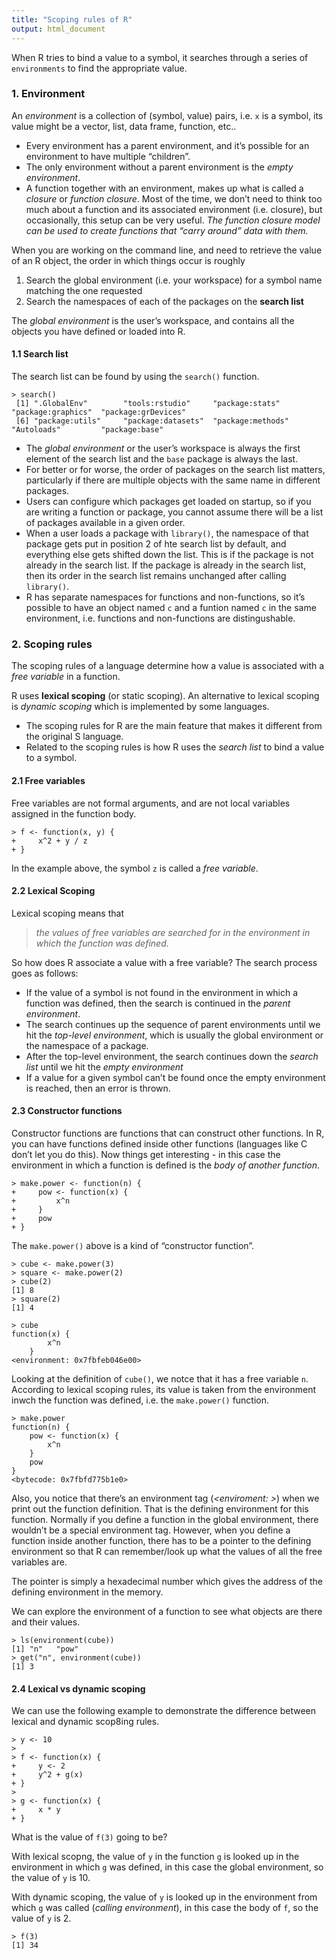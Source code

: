 ```yaml
---
title: "Scoping rules of R"
output: html_document
---
```


When R tries to bind a value to a symbol, it searches through a series of `environments` to find the appropriate value. 


### 1. Environment

An *environment* is a collection of (symbol, value) pairs, i.e. `x` is a symbol, its value might be a vector, list, data frame, function, etc.. 

- Every environment has a parent environment, and it's possible for an environment to have multiple "children". 
- The only environment without a parent environment is the *empty environment*. 
- A function together with an environment, makes up what is called a *closure* or *function closure*. Most of the time, we don't need to think too much about a function and its associated environment (i.e. closure), but occasionally, this setup can be very useful. *The function closure model can be used to create functions that "carry around" data with them. *

When you are working on the command line, and need to retrieve the value of an R object, the order in which things occur is roughly

1. Search the global environment (i.e. your workspace) for a symbol name matching the one requested
2. Search the namespaces of each of the packages on the **search list**

The *global environment* is the user's workspace, and contains all the objects you have defined or loaded into R. 

#### 1.1 Search list

The search list can be found by using the `search()` function. 

```
> search()
 [1] ".GlobalEnv"        "tools:rstudio"     "package:stats"     "package:graphics"  "package:grDevices"
 [6] "package:utils"     "package:datasets"  "package:methods"   "Autoloads"         "package:base"    
```

- The *global environment* or the user's workspace is always the first element of the search list and the `base` package is always the last. 
- For better or for worse, the order of packages on the search list matters, particularly if there are multiple objects with the same name in different packages. 
- Users can configure which packages get loaded on startup, so if you are writing a function or package, you cannot assume there will be a list of packages available in a given order. 
- When a user loads a package with `library()`, the namespace of that package gets put in position 2 of hte search list by default, and everything else gets shifted down the list. This is if the package is not already in the search list.  If the package is already in the search list, then its order in the search list remains unchanged after calling `library()`. 
- R has separate namespaces for functions and non-functions, so it's possible to have an object named `c` and a funtion named `c` in the same environment, i.e. functions and non-functions are distingushable. 


### 2. Scoping rules 

The scoping rules of a language determine how a value is associated with a *free variable* in a function. 

R uses **lexical scoping** (or static scoping). An alternative to lexical scoping is *dynamic scoping* which is implemented by some languages.

- The scoping rules for R are the main feature that makes it different from the original S language. 
- Related to the scoping rules is how R uses the *search list* to bind a value to a symbol.

#### 2.1 Free variables

Free variables are not formal arguments, and are not local variables assigned in the function body. 
```
> f <- function(x, y) {
+     x^2 + y / z
+ }
```

In the example above, the symbol `z` is called a *free variable*. 

#### 2.2 Lexical Scoping

Lexical scoping means that 

> *the values of free variables are searched for in the environment in which the function was defined.* 

So how does R associate a value with a free variable? The search process goes as follows: 

- If the value of a symbol is not found in the environment in which a function was defined, then the search is continued in the *parent environment*.
- The search continues up the sequence of parent environments until we hit the *top-level environment*, which is usually the global environment or the namespace of a package. 
- After the top-level environment, the search continues down the *search list* until we hit the *empty environment*
- If a value for a given symbol can't be found once the empty environment is reached, then an error is thrown. 

#### 2.3 Constructor functions

Constructor functions are functions that can construct other functions. In R, you can have functions defined inside other functions (languages like C don't let you do this). Now things get interesting - in this case the environment in which a function is defined is the *body of another function*. 

```
> make.power <- function(n) {
+     pow <- function(x) {
+         x^n
+     }
+     pow
+ }
```

The `make.power()` above is a kind of "constructor function". 

```
> cube <- make.power(3)
> square <- make.power(2)
> cube(2)
[1] 8
> square(2)
[1] 4

> cube
function(x) {
        x^n
    }
<environment: 0x7fbfeb046e00>

```

Looking at the definition of `cube()`, we notce that it has a free variable `n`. According to lexical scoping rules, its value is taken from the environment inwch the function was defined, i.e. the `make.power()` function. 

```
> make.power
function(n) {
    pow <- function(x) {
        x^n
    }
    pow
}
<bytecode: 0x7fbfd775b1e0>
```

Also, you notice that there's an environment tag (*<enviroment: >*) when we print out the function definition. That is the defining environment for this function. Normally if you define a function in the global environment, there wouldn't be a special environment tag. However, when you define a function inside another function, there has to be a pointer to the defining environment so that R can remember/look up what the values of all the free variables are. 

The pointer is simply a hexadecimal number which gives the address of the defining environment in the memory. 

We can explore the environment of a function to see what objects are there and their values. 

```
> ls(environment(cube))
[1] "n"   "pow"
> get("n", environment(cube))
[1] 3
```

#### 2.4 Lexical vs dynamic scoping 

We can use the following example to demonstrate the difference between lexical and dynamic scop8ing rules. 

```
> y <- 10
> 
> f <- function(x) {
+     y <- 2
+     y^2 + g(x)
+ }
> 
> g <- function(x) {
+     x * y
+ }
```

What is the value of `f(3)` going to be?

With lexical scopng, the value of `y` in the function `g` is looked up in the environment in which `g` was defined, in this case the global environment, so the value of `y` is 10. 

With dynamic scoping, the value of `y` is looked up in the environment from which `g` was called (*calling environment*), in this case the body of `f`, so the value of `y` is 2. 

```
> f(3)
[1] 34
```


